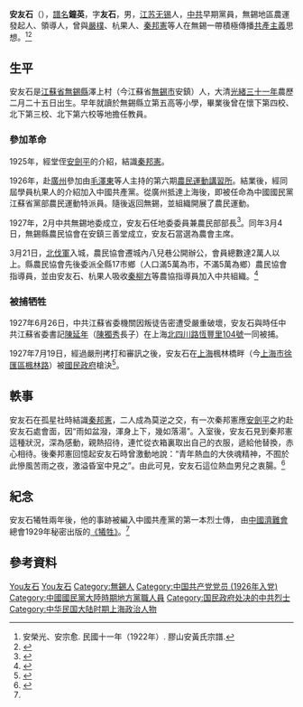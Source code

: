 {{Infobox Officeholder
|姓名     = 安友石
|原名     = 安鐘英
|字       = 友石
|号       = 
|图像     = 
|图像大小 = 
|图像说明 = 
|office1       = 中共江蘇省委農民部秘書
|term_start1   = 1927年5月
|term_end1     = 1927年7月
|office2       = 中共江蘇省無錫縣農協主席
|term_start2   = 1927年3月
|term_end2     = 1927年7月
|籍贯     = [[江蘇|江蘇]][[無錫|無錫]]
|出生日期 = {{birth date|1905|3|30}}
|出生地点 = {{QING}}[[江蘇|江蘇]][[無錫縣|無錫縣]]
|逝世日期 = {{death date and age|1927|7|19|1905|3|30|df=y}}
|逝世地点 = {{ROC-1928}}[[上海|上海]]枫林泾
|居处     = 
|国籍     = {{CHN-1928}}
|政党     = {{CPC}}
|职业     = 農運領袖、教員
|父母     = 父亲：安鑒塏
|配偶     = 周氏
|子女     = 
|亲属     = 
|信仰     = [[共產主義|共產主義]]
|专业     = 
|母校     = 無錫縣立第五高等小學
|网站     = 
|签名     = 
|脚注     =
}}
'''安友石'''（{{bd|1905年|3月30日|1927年|7月19日|}}），[[譜名|譜名]]'''鐘英'''，字'''友石'''，男，[[江蘇省|江苏]][[无锡县|无锡]]人，[[中共|中共]]早期黨員，無錫地區農運發起人、領導人，曾與[[严朴|嚴樸]]、杭果人、[[秦邦憲|秦邦憲]]等人在無錫一帶積極傳播[[共產主義|共產主義]]思想。<ref>安榮光、安宗愈. 民國十一年（1922年）. 膠山安黃氏宗譜.</ref><ref>{{Cite book|title=江苏革命史词典|author=叶绪昌主编; 王广达, 刘顺发, 邹嘉南副主编|publisher=[[南京大学出版社|南京大学出版社]]|year=1993|isbn=|location=南京|pages=}}</ref>

== 生平 ==
安友石是[[江蘇省|江蘇省]][[無錫縣|無錫縣]]澤上村（今江蘇省[[無錫市|無錫市]]安鎮）人，大清[[光緒三十一年|光緒三十一年]]農歷二月二十五日出生。早年就讀於無錫縣立第五高等小學，畢業後曾在懷下第四校、北下第三校、北下第六校等地擔任教員。

=== 參加革命 === 
1925年，經堂侄[[安劍平|安劍平]]的介紹，結識[[秦邦憲|秦邦憲]]。

1926年，赴[[廣州|廣州]]參加由[[毛澤東|毛澤東]]等人主持的第六期[[广州农民运动讲习所|農民運動講習所]]。結業後，經同屆學員杭果人的介紹加入中國共產黨。從廣州抵達上海後，即被任命為中國國民黨江蘇省黨部農民運動特派員。隨後返回無錫，並組織開展了農民運動。

1927年，2月中共無錫地委成立，安友石任地委委員兼農民部部長<ref name = "zhylw">{{Cite web|title=安友石|url=http://www.81.cn/yljnt/2013-10/14/content_5589272.htm|accessdate=2013|work=中华英烈网|author=姚旭东|archive-date=2020-07-17|archive-url=https://web.archive.org/web/20200717082421/http://www.81.cn/yljnt/2013-10/14/content_5589272.htm|dead-url=no}}</ref>。同年3月4日，無錫縣農民協會在安鎮三善堂成立，安友石當選為農會主席。

3月21日，[[国民革命军北伐|北伐軍]]入城，農民協會遷城內八兒巷公開辦公，會員總數達2萬人以上。縣農民協會先後委派全縣17市鄉（人口滿5萬為市，不滿5萬為鄉）農民協會指導員，並由安友石、杭果人吸收[[秦柳方|秦柳方]]等農協指導員加入中共組織。<ref>{{Cite web|title=1927年3月4日，无锡县农民协会成立|url=http://epaper.wxrb.com/paper/wxrb/html/2017-03/03/content_624136.htm|accessdate=|work=[[无锡日报|无锡日报]]|archive-date=2020年7月16日|archive-url=https://web.archive.org/web/20200716041648/http://epaper.wxrb.com/paper/wxrb/html/2017-03/03/content_624136.htm|dead-url=no}}</ref>

===被捕牺牲===

1927年6月26日，中共江蘇省委機關因叛徒告密遭受嚴重破壞，安友石與時任中共江蘇省委書記[[陳延年|陳延年]]（[[陳獨秀|陳獨秀]]長子）在上海[[1927年中共江苏省委旧址|北四川路恆豐里104號]]一同被捕。

1927年7月19日，經過嚴刑拷打和審訊之後，安友石在[[上海|上海]]楓林橋畔（今[[上海市|上海市]][[徐匯區|徐匯區]][[枫林路街道|楓林路]]）被[[國民政府|國民政府]]槍決<ref>{{Cite web|title=安友石|url=http://www.shhongse.com/hsrw/a/20190505438.html|accessdate=2019|work=上海红色文化资源网|author=中共上海市委党史研究室|archive-date=2020-07-16|archive-url=https://web.archive.org/web/20200716025208/http://www.shhongse.com/hsrw/a/20190505438.html|dead-url=no}}</ref>。

==軼事==
安友石在孤星社時結識[[秦邦憲|秦邦憲]]，二人成為莫逆之交，有一次秦邦憲應[[安剑平|安劍平]]之約赴安友石處會面，因“雨如盆潑，渾身上下，幾如落湯”。入室後，安友石見到秦邦憲這種狀況，深為感動，親熱招待，連忙從衣箱裏取出自己的衣服，遞給他替換，赤心相待。後秦邦憲回憶起安友石時曾激動地說：“青年熱血的大俠魂精神，不囿於此慘風苦雨之夜，激溢昏室中見之”。由此可見，安友石這位熱血男兒之衷腸。<ref>{{Cite web|title=安友石：诗一首|url=http://180.153.151.88/Data/View/912|accessdate=2015-09-15|work=[[上海市|上海市]][[龙华烈士陵园|龙华烈士陵园]]}}</ref>

== 紀念 ==
安友石犧牲兩年後，他的事跡被編入中國共產黨的第一本烈士傳， 由[[中国济难会|中國濟難會]]總會1929年秘密出版的[[牺牲_(刊物)|《犧牲》]]。<ref name=zhylw/>

== 參考資料 ==
{{reflist}}

{{Authority control}}
{{DEFAULTSORT:An安}}
[[Category:安姓|You友石]]
[[Category:無錫安氏|You友石]]
[[Category:無錫人|Category:無錫人]]
[[Category:中国共产党党员_(1926年入党)|Category:中国共产党党员 (1926年入党)]]
[[Category:中國國民黨大陸時期地方黨職人員|Category:中國國民黨大陸時期地方黨職人員]]
[[Category:国民政府处决的中共烈士|Category:国民政府处决的中共烈士]]
[[Category:中华民国大陆时期上海政治人物|Category:中华民国大陆时期上海政治人物]]